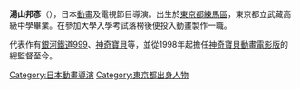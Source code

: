 {{Japanese|japanese=湯山邦彦|kana=ゆやま くにひこ|romaji=Yuyama Kunihiko}}
'''湯山邦彥'''（{{bd|1952年|10月15日}}），日本[[動畫|動畫]]及電視節目導演。出生於[[東京都|東京都]][[練馬區|練馬區]]，東京都立武藏高級中學畢業。在參加大學入學考試落榜後便投入動畫製作一職。

代表作有[[銀河鐵道999|銀河鐵道999]]、[[神奇寶貝|神奇寶貝]]等，並從1998年起擔任[[神奇寶貝動畫電影版|神奇寶貝動畫電影版]]的總監督至今。

{{精靈寶可夢系列 (動畫)}}

[[Category:日本動畫導演|Category:日本動畫導演]]
[[Category:東京都出身人物|Category:東京都出身人物]]